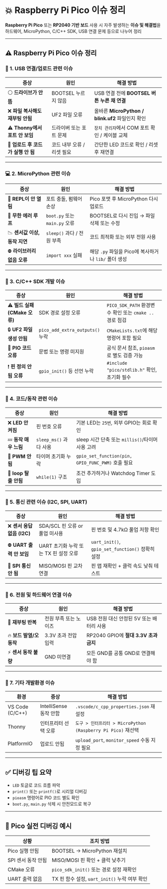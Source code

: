 # 💥 Raspberry Pi Pico 이슈 정리

**Raspberry Pi Pico** 또는 **RP2040 기반 보드** 사용 시 자주 발생하는 **이슈 및 해결법**을 하드웨어, MicroPython, C/C++ SDK, USB 연결 문제 등으로 나누어 정리

---

## ⚠️ Raspberry Pi Pico 이슈 정리

### 🔌 1. USB 연결/업로드 관련 이슈

| 증상                               | 원인                       | 해결 방법                                        |
| ---------------------------------- | -------------------------- | ------------------------------------------------ |
| ⚪ **드라이브가 안 뜸**            | BOOTSEL 누르지 않음        | USB 연결 전에 **BOOTSEL 버튼 누른 채 연결**      |
| ❌ **파일 복사해도 재부팅 안됨**   | UF2 파일 오류              | 올바른 **MicroPython / blink.uf2** 파일인지 확인 |
| ⚠️ **Thonny에서 포트 안 보임**     | 드라이버 또는 포트 문제    | `장치 관리자`에서 COM 포트 확인 / 케이블 교체    |
| 🔄 **업로드 후 코드가 실행 안 됨** | 코드 내부 오류 / 리셋 필요 | 간단한 LED 코드로 확인 / 리셋 후 재연결          |

---

### 💻 2. MicroPython 관련 이슈

| 증상                          | 원인                          | 해결 방법                                            |
| ----------------------------- | ----------------------------- | ---------------------------------------------------- |
| 🧱 **REPL이 안 열림**         | 포트 충돌, 펌웨어 손상        | Pico 포맷 후 MicroPython 다시 업로드                 |
| 🔁 **무한 에러 루프**         | `boot.py` 또는 `main.py` 오류 | BOOTSEL로 다시 진입 → 파일 삭제 또는 수정            |
| 📉 **센서값 이상, 동작 지연** | `sleep()` 과다 / 전원 부족    | 코드 최적화 또는 외부 전원 사용                      |
| ⛔ **라이브러리 없음 오류**   | `import xxx` 실패             | 해당 `.py` 파일을 Pico에 복사하거나 `lib/` 폴더 생성 |

---

### 🔧 3. C/C++ SDK 개발 이슈

| 증상                          | 원인                            | 해결 방법                                               |
| ----------------------------- | ------------------------------- | ------------------------------------------------------- |
| ⚠️ **빌드 실패 (CMake 오류)** | SDK 경로 설정 오류              | `PICO_SDK_PATH` 환경변수 확인 또는 `cmake ..` 경로 점검 |
| 🔒 **UF2 파일 생성 안됨**     | `pico_add_extra_outputs()` 누락 | `CMakeLists.txt`에 해당 명령어 포함 필요                |
| 🧩 **PIO 코드 오류**          | 문법 또는 명령 미지원           | 공식 문서 참조, `pioasm`로 별도 검증 가능               |
| ❗ **핀 정의 안됨 오류**      | `gpio_init()` 등 선언 누락      | `#include "pico/stdlib.h"` 확인, 초기화 필수            |

---

### 🧠 4. 코드/동작 관련 이슈

| 증상                  | 원인                   | 해결 방법                                         |
| --------------------- | ---------------------- | ------------------------------------------------- |
| ❌ **LED 안 켜짐**    | 핀 번호 오류           | 기본 LED는 `25번`, 외부 GPIO는 회로 확인          |
| 💤 **동작 매우 느림** | `sleep_ms()` 과다 사용 | sleep 시간 단축 또는 `millis()`/타이머 사용 고려  |
| 📶 **PWM 안됨**       | 타이머 초기화 누락     | `gpio_set_function(pin, GPIO_FUNC_PWM)` 호출 필요 |
| 🔂 **loop 탈출 안됨** | `while(1)` 구조        | 조건 추가하거나 Watchdog Timer 도입               |

---

### 📡 5. 통신 관련 이슈 (I2C, SPI, UART)

| 증상                        | 원인                                  | 해결 방법                                        |
| --------------------------- | ------------------------------------- | ------------------------------------------------ |
| ❌ **센서 응답 없음 (I2C)** | SDA/SCL 핀 오류 or 풀업 미사용        | 핀 번호 및 4.7kΩ 풀업 저항 확인                  |
| ⛔ **UART 출력 안 보임**    | UART 초기화 누락 또는 TX 핀 설정 오류 | `uart_init()`, `gpio_set_function()` 정확히 설정 |
| 🧪 **SPI 통신 안 됨**       | MISO/MOSI 핀 교차 연결                | 핀 맵 재확인 + 클럭 속도 낮춰 테스트             |

---

### 🔋 6. 전원 및 하드웨어 연결 이슈

| 증상                    | 원인                  | 해결 방법                                |
| ----------------------- | --------------------- | ---------------------------------------- |
| 🔁 **재부팅 반복**      | 전원 부족 또는 노이즈 | USB 전원 대신 안정된 5V 또는 배터리 사용 |
| 🔥 **보드 발열/오동작** | 3.3V 초과 전압 입력   | RP2040 GPIO에 **절대 3.3V 초과 금지**    |
| ⚡ **센서 동작 불량**   | GND 미연결            | 모든 GND를 공통 GND로 연결해야 함        |

---

### 🧩 7. 기타 개발환경 이슈

| 환경            | 증상                   | 해결 방법                                                    |
| --------------- | ---------------------- | ------------------------------------------------------------ |
| VS Code (C/C++) | IntelliSense 동작 안함 | `.vscode/c_cpp_properties.json` 재설정                       |
| Thonny          | 인터프리터 선택 오류   | `도구 > 인터프리터 > MicroPython (Raspberry Pi Pico)` 재선택 |
| PlatformIO      | 업로드 안됨            | `upload_port`, `monitor_speed` 수동 지정 필요                |

---

## ✅ 디버깅 팁 요약

- `LED` 토글로 코드 흐름 파악
- `print()` 또는 `printf()`로 시리얼 디버깅
- `pioasm` 명령어로 PIO 코드 별도 확인
- `boot.py`, `main.py` 삭제 시 안전모드로 복구

---

## 📁 Pico 실전 디버깅 예시

| 상황               | 조치 방법                                     |
| ------------------ | --------------------------------------------- |
| Pico 실행 안됨     | BOOTSEL → MicroPython 재설치                  |
| SPI 센서 동작 안됨 | MISO/MOSI 핀 확인 + 클럭 낮추기               |
| CMake 오류         | `pico_sdk_init()` 또는 경로 설정 재확인       |
| UART 출력 없음     | TX 핀 함수 설정, `uart_init()` 누락 여부 확인 |
